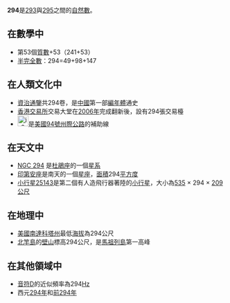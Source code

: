 {{Unreferenced|time=2020-12-17T14:53:08+00:00}}
{{noteTA|G1=Math}}
{{整数
| 质因数分解 =<math>2 \times 3 \times 7^2</math>
| 罗马数字 = CCXCIV
}}
'''294'''是[[293|293]]與[[295|295]]之間的[[自然數|自然數]]。

== 在數學中 ==
{{數字性質|use math=yes}}
*第53個[[質數|質數]]+53（241+53）
*[[半完全數|半完全數]]：294=49+98+147

== 在人類文化中 ==
*[[資治通鑒|資治通鑒]]共294卷，是[[中國|中國]]第一部[[編年體|編年體]]通史
*[[香港交易所|香港交易所]]交易大堂在[[2006年|2006年]]完成翻新後，設有294張交易檯
*[[File:i-294.svg|25px]]是[[美國|美國]][[94號州際公路|94號州際公路]]的補助線

== 在天文中 ==
*[[NGC_294|NGC 294]] 是[[杜鵑座|杜鵑座]]的一個[[星系|星系]]
*[[印第安座|印第安座]]是南天的一個[[星座|星座]]，[[面積|面積]]294[[平方度|平方度]]
*[[小行星25143|小行星25143]]是第二個有人造飛行器著陸的[[小行星|小行星]]，大小為[[535|535]] × 294 × [[209|209]][[公尺|公尺]]

== 在地理中 ==
*[[美國|美國]][[南達科塔州|南達科塔州]]最低[[海拔|海拔]]為294公尺
*[[北竿島|北竿島]]的[[壁山|壁山]]標高294公尺，是[[馬祖列島|馬祖列島]]第一高峰

== 在其他領域中 ==
*[[音符|音符]]D的近似頻率為294[[Hz|Hz]]
*西元[[294年|294年]]和[[前294年|前294年]]